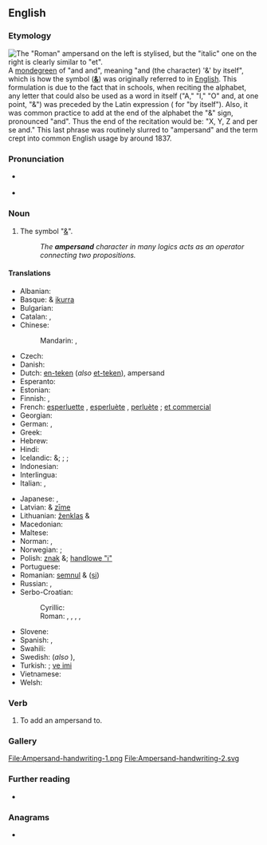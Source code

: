 {{also|ampèrsand}}
==English==

===Etymology===
[[Image:Ampersand.svg|thumb|right|The "Roman" ampersand on the left is stylised, but the "italic" one on the right is clearly similar to "et".]]
A [[mondegreen]] of "and {{m|la|per se}} and", meaning "and (the character) '&' by itself", which is how the symbol ('''[[&]]''') was originally referred to in [[English]]. This formulation is due to the fact that in schools, when reciting the alphabet, any letter that could also be used as a word in itself ("A," "I," "O" and, at one point, "&") was preceded by the Latin expression {{m|la|per se}} ({{etyl|la|en}} for "by itself"). Also, it was common practice to add at the end of the alphabet the "&" sign, pronounced "and". Thus the end of the recitation would be: "X, Y, Z and per se and." This last phrase was routinely slurred to "ampersand" and the term crept into common English usage by around 1837.

===Pronunciation===
* {{a|UK}} {{IPA|/ˈæm.pə(ɹ).sænd/|/ˈæmp.ə(ɹ)ˌzænd/|lang=en}}
* {{audio|en-us-ampersand.ogg|Audio (US)|lang=en}}

===Noun===
{{en-noun}}

# The symbol "[[&]]".
#: ''The '''ampersand''' character in many logics acts as an operator connecting two propositions.''

====Translations====
{{trans-top|the symbol &}}
* Albanian: {{t+|sq|simbol}}
* Basque: & [[ikurra]]
* Bulgarian: {{t|bg|амперсанд|m}}
* Catalan: {{t|ca|i comercial|f}}, {{t+|ca|et|m}}
* Chinese:
*: Mandarin: {{t|cmn|和號|sc=Hani}}, {{t|cmn|和号|tr=hé hào|sc=Hani}}
* Czech: {{t+|cs|ampersand}}
* Danish: {{t|da|og-tegn}}
* Dutch: [[en-teken]] (''also'' [[et-teken]]), ampersand
* Esperanto: {{t|eo|kaj-signo}}
* Estonian: {{t|et|ja-märk}}
* Finnish: {{t|fi|et-merkki}}, {{t|fi|ampersandi}}
* French: [[esperluette]] {{g|f}}, [[esperluète]] {{g|f}}, [[perluète]] {{g|f}} ; [[et commercial]] {{g|m}}
* Georgian: {{t|ka|ამპერსანდი}}
* German: {{t|de|Et-Zeichen|n}}, {{t|de|Kaufmanns-Und|n}}
* Greek: {{t|el|συμπλεκτικό σύμβολο|n}}
* Hebrew: {{t|he|אמפרסנד|m|alt=אָ‏מְפֵּ‏רְסָ‏נְד|tr=ámpersand}}
* Hindi: {{t|hi|ऐंपरसैंड}}
* Icelandic: {{t|is|táknið}} &; {{t|is|og-lykkja}}; {{t|is|tengilykkja}}; {{t|is|hlíðskipulykkja}}
* Indonesian: {{t|id|tanda dan}}
* Interlingua: {{t|ia|e commercial}}
* Italian: {{t|it|e commerciale|f}}, {{t+|it|ampersand}}
{{trans-mid}}
* Japanese: {{t+|ja|アンパサンド|tr=ampasando}}, {{t|ja|アンド|tr=ando}}
* Latvian: & [[zīme]]
* Lithuanian: [[ženklas]] &
* Macedonian: {{t|mk|амперсанд|m}}
* Maltese: {{t|mt|u kummerċjali}}
* Norman: {{t|nrf|ampèrsand|m}}, {{t|nrf|et|m}}
* Norwegian: {{t|no|ampersand}}; {{t|no|kringle}}
* Polish: [[znak]] &; [[handlowe "i"]]
* Portuguese: {{t+|pt|e comercial|m}}
* Romanian: [[semnul]] & ([[și]])
* Russian: {{t+|ru|амперса́нд|m}}, {{t|ru|знак конъю́нкции|m}}
* Serbo-Croatian:
*: Cyrillic: {{t|sh|амперсенд|m}}
*: Roman: {{t|sh|ampersend|m}}, {{t+|sh|žig}}, {{t|sh|pečatni znak}}, {{t+|sh|združenje}}, {{t|sh|labava veza}}
* Slovene: {{t+|sl|vezaj}}
* Spanish: {{t|es|y comercial|f}}, {{t+|es|et|m}}
* Swahili: {{t|sw|ampasendi}}
* Swedish: {{t|sv|och-tecken|n}} (''also'' {{t+|sv|et-tecken|n}}), {{t+|sv|ampersand|c}}
* Turkish: {{t+|tr|ampersand}}; [[ve imi]]
* Vietnamese: {{t+|vi|ký hiệu}}
* Welsh: {{t|cy|ampersand}}
{{trans-bottom}}

===Verb===
{{en-verb}}

# {{lb|en|transitive|rare}} To add an ampersand to.

===Gallery===
<gallery mode=packed caption="Handwritten styles">
File:Ampersand-handwriting-1.png
File:Ampersand-handwriting-2.svg
</gallery>

===Further reading===
* {{projectlink|wikipedia}}
{{typography marks}}

===Anagrams===
* {{anagrams|en|manspread}}